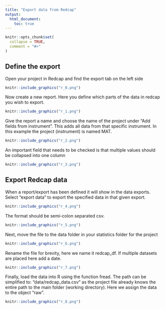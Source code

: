 ```yaml
---
title: "Export data from Redcap"
output:
  html_document:
    toc: true
---
```


```r
knitr::opts_chunk$set(
  collapse = TRUE,
  comment = "#>"
)
```

## Define the export

Open your project in Redcap and find the export tab on the left side

```r
knitr::include_graphics("r_0.png")
```

Now create a new report. Here you define which parts of the data in redcap you wish to export.

```r
knitr::include_graphics("r_1.png")
```

Give the report a name and choose the name of the project under "Add fields from instrument". This adds all data from that specific instrument. In this example the project (instrument) is named MAT.

```r
knitr::include_graphics("r_2.png")
```

An important field that needs to be checked is that multiple values should be collapsed into one column

```r
knitr::include_graphics("r_3.png")
```

## Export Redcap data

When a report/export has been defined it will show in the data exports. Select "export data" to export the specified data in that given export.

```r
knitr::include_graphics("r_4.png")
```

The format should be semi-colon separated csv.

```r
knitr::include_graphics("r_5.png")
```

Next, move the file to the data folder in your statistics folder for the project

```r
knitr::include_graphics("r_6.png")
```

Rename the file for brevity, here we name it redcap_df. If multiple datasets are placed here add a date.

```r
knitr::include_graphics("r_7.png")
```

Finally, load the data into R using the function fread. The path can be simplified to: "data/redcap_data.csv" as the project file already knows the entire path to the main folder (working directory). Here we assign the data to the object "raw".

```r
knitr::include_graphics("r_8.png")
```

